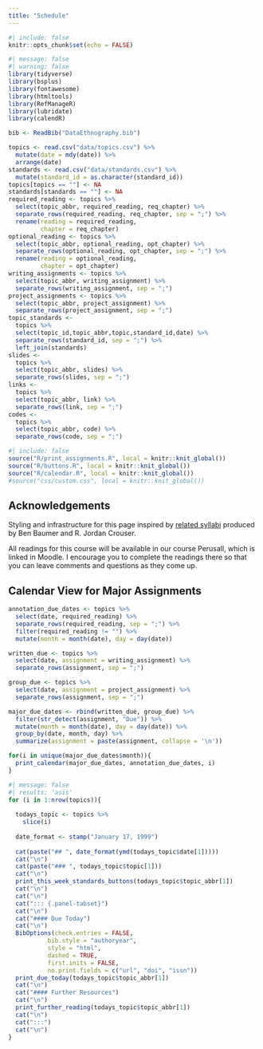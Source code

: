 ```yaml
---
title: "Schedule"
---
```


```r
#| include: false
knitr::opts_chunk$set(echo = FALSE)
```

```r
#| message: false
#| warning: false
library(tidyverse)
library(bsplus)
library(fontawesome)
library(htmltools)
library(RefManageR)
library(lubridate)
library(calendR)

bib <- ReadBib("DataEthnography.bib")

topics <- read.csv("data/topics.csv") %>%
  mutate(date = mdy(date)) %>%
  arrange(date)
standards <- read.csv("data/standards.csv") %>%
  mutate(standard_id = as.character(standard_id))
topics[topics == ""] <- NA
standards[standards == ""] <- NA
required_reading <- topics %>%
  select(topic_abbr, required_reading, req_chapter) %>%
  separate_rows(required_reading, req_chapter, sep = ";") %>%
  rename(reading = required_reading,
         chapter = req_chapter)
optional_reading <- topics %>%
  select(topic_abbr, optional_reading, opt_chapter) %>%
  separate_rows(optional_reading, opt_chapter, sep = ";") %>%
  rename(reading = optional_reading,
         chapter = opt_chapter)
writing_assignments <- topics %>%
  select(topic_abbr, writing_assignment) %>%
  separate_rows(writing_assignment, sep = ";")
project_assignments <- topics %>%
  select(topic_abbr, project_assignment) %>%
  separate_rows(project_assignment, sep = ";")
topic_standards <- 
  topics %>%
  select(topic_id,topic_abbr,topic,standard_id,date) %>%
  separate_rows(standard_id, sep = ";") %>%
  left_join(standards)
slides <- 
  topics %>%
  select(topic_abbr, slides) %>%
  separate_rows(slides, sep = ";")
links <- 
  topics %>%
  select(topic_abbr, link) %>%
  separate_rows(link, sep = ";")
codes <- 
  topics %>%
  select(topic_abbr, code) %>%
  separate_rows(code, sep = ";")
```

```r
#| include: false
source("R/print_assignments.R", local = knitr::knit_global())
source("R/buttons.R", local = knitr::knit_global())
source("R/calendar.R", local = knitr::knit_global())
#source("css/custom.css", local = knitr::knit_global())
```

::: callout-note
## Acknowledgements

Styling and infrastructure for this page inspired by [related syllabi](https://beanumber.github.io/sds192/schedule.html) produced by Ben Baumer and R. Jordan Crouser.
:::

::: callout-tip
All readings for this course will be available in our course Perusall, which is linked in Moodle. I encourage you to complete the readings there so that you can leave comments and questions as they come up.
:::

:::{.callout-note collapse="true"}

## Calendar View for Major Assignments

```r
annotation_due_dates <- topics %>%
  select(date, required_reading) %>%
  separate_rows(required_reading, sep = ";") %>%
  filter(required_reading != "") %>%
  mutate(month = month(date), day = day(date))

written_due <- topics %>%
  select(date, assignment = writing_assignment) %>%
  separate_rows(assignment, sep = ";")

group_due <- topics %>%
  select(date, assignment = project_assignment) %>%
  separate_rows(assignment, sep = ";") 

major_due_dates <- rbind(written_due, group_due) %>%
  filter(str_detect(assignment, "Due")) %>%
  mutate(month = month(date), day = day(date)) %>%
  group_by(date, month, day) %>%
  summarize(assignment = paste(assignment, collapse = '\n'))

for(i in unique(major_due_dates$month)){
  print_calendar(major_due_dates, annotation_due_dates, i)
}
```

:::

```r
#| message: false
#| results: 'asis'
for (i in 1:nrow(topics)){
  
  todays_topic <- topics %>%
    slice(i)
  
  date_format <- stamp("January 17, 1999")
  
  cat(paste("## ", date_format(ymd(todays_topic$date[1]))))
  cat("\n")
  cat(paste("### ", todays_topic$topic[1]))
  cat("\n")
  print_this_week_standards_buttons(todays_topic$topic_abbr[1])
  cat("\n")
  cat("\n")
  cat("::: {.panel-tabset}")
  cat("\n")
  cat("#### Due Today")
  cat("\n")
  BibOptions(check.entries = FALSE,
           bib.style = "authoryear", 
           style = "html",
           dashed = TRUE,
           first.inits = FALSE, 
           no.print.fields = c("url", "doi", "issn"))
  print_due_today(todays_topic$topic_abbr[1])
  cat("\n")
  cat("#### Further Resources")
  cat("\n")
  print_further_reading(todays_topic$topic_abbr[1])
  cat("\n")
  cat(":::")
  cat("\n")
}
```
